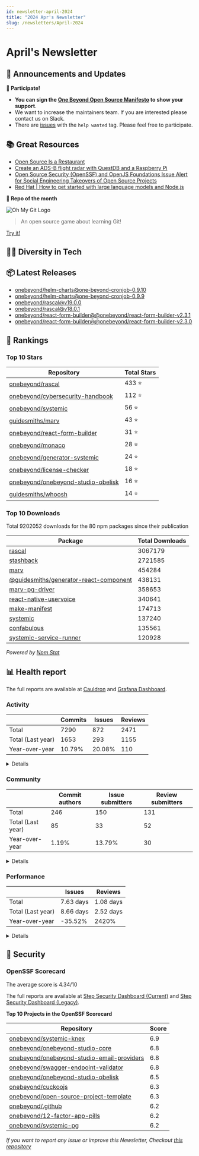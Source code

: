```yaml
---
id: newsletter-april-2024
title: "2024 Apr's Newsletter"
slug: /newsletters/April-2024
---
```


# April's Newsletter

## 📢 Announcements and Updates

**🙌 Participate!**
- **You can sign the [One Beyond Open Source Manifesto](/open-source-manifesto) to show your support**.
- We want to increase the maintainers team. If you are interested please contact us on Slack.
- There are [issues](https://github.com/search?q=user%3Aonebeyond+user%3Aguidesmiths+label%3A%22help+wanted%22+state%3Aopen&type=Issues&ref=advsearch&l=&l=) with the `help wanted` tag. Please feel free to participate.

## 📚 Great Resources

- [Open Source Is a Restaurant](https://openpath.chadwhitacre.com/2024/open-source-is-a-restaurant/)
- [Create an ADS-B flight radar with QuestDB and a Raspberry Pi](https://questdb.io/blog/create-flight-radar-raspberry-pi-questdb/)
- [Open Source Security (OpenSSF) and OpenJS Foundations Issue Alert for Social Engineering Takeovers of Open Source Projects](https://openjsf.org/blog/openssf-openjs-alert-social-engineering-takeovers)
- [Red Hat | How to get started with large language models and Node.js](https://developers.redhat.com/learn/openshift/how-get-started-large-language-models-and-nodejs)

**👀 Repo of the month**

![Oh My Git Logo](https://ohmygit.org/assets/images/oh-my-git.png)

> An open source game about learning Git!

[Try it!](https://ohmygit.org/)


## 🧑‍💻 Diversity in Tech

<!--- @TODO: Manual addition --->


## 📦 Latest Releases

- [onebeyond/helm-charts@one-beyond-cronjob-0.9.10](https://github.com/onebeyond/helm-charts/releases/tag/one-beyond-cronjob-0.9.10)
- [onebeyond/helm-charts@one-beyond-cronjob-0.9.9](https://github.com/onebeyond/helm-charts/releases/tag/one-beyond-cronjob-0.9.9)
- [onebeyond/rascal@v19.0.0](https://github.com/onebeyond/rascal/releases/tag/v19.0.0)
- [onebeyond/rascal@v18.0.1](https://github.com/onebeyond/rascal/releases/tag/v18.0.1)
- [onebeyond/react-form-builder@@onebeyond/react-form-builder-v2.3.1](https://github.com/onebeyond/react-form-builder/releases/tag/%40onebeyond/react-form-builder-v2.3.1)
- [onebeyond/react-form-builder@@onebeyond/react-form-builder-v2.3.0](https://github.com/onebeyond/react-form-builder/releases/tag/%40onebeyond/react-form-builder-v2.3.0)

## 🥇 Rankings

### Top 10 Stars

| Repository | Total Stars | 
| -- | -- |
| [onebeyond/rascal](https://github.com/onebeyond/rascal) | 433 ⭐️ |
| [onebeyond/cybersecurity-handbook](https://github.com/onebeyond/cybersecurity-handbook) | 112 ⭐️ |
| [onebeyond/systemic](https://github.com/onebeyond/systemic) | 56 ⭐️ |
| [guidesmiths/marv](https://github.com/guidesmiths/marv) | 43 ⭐️ |
| [onebeyond/react-form-builder](https://github.com/onebeyond/react-form-builder) | 31 ⭐️ |
| [onebeyond/monaco](https://github.com/onebeyond/monaco) | 28 ⭐️ |
| [onebeyond/generator-systemic](https://github.com/onebeyond/generator-systemic) | 24 ⭐️ |
| [onebeyond/license-checker](https://github.com/onebeyond/license-checker) | 18 ⭐️ |
| [onebeyond/onebeyond-studio-obelisk](https://github.com/onebeyond/onebeyond-studio-obelisk) | 16 ⭐️ |
| [guidesmiths/whoosh](https://github.com/guidesmiths/whoosh) | 14 ⭐️ |


### Top 10 Downloads

Total 9202052 downloads for the 80 npm packages since their publication

| Package | Total Downloads | 
| -- | -- |
| [rascal](https://www.npmjs.com/package/rascal) | 3067179 |
| [stashback](https://www.npmjs.com/package/stashback) | 2721585 |
| [marv](https://www.npmjs.com/package/marv) | 454284 |
| [@guidesmiths/generator-react-component](https://www.npmjs.com/package/@guidesmiths/generator-react-component) | 438131 |
| [marv-pg-driver](https://www.npmjs.com/package/marv-pg-driver) | 358653 |
| [react-native-uservoice](https://www.npmjs.com/package/react-native-uservoice) | 340641 |
| [make-manifest](https://www.npmjs.com/package/make-manifest) | 174713 |
| [systemic](https://www.npmjs.com/package/systemic) | 137240 |
| [confabulous](https://www.npmjs.com/package/confabulous) | 135561 |
| [systemic-service-runner](https://www.npmjs.com/package/systemic-service-runner) | 120928 |

_Powered by [Npm Stat](https://github.com/pvorb/npm-stat.com)_


## 📊 Health report

The full reports are available at [Cauldron](https://cauldron.io/project/7192) and [Grafana Dashboard](https://cauldron.io/project/7192/public-kibana).

### Activity

| | Commits | Issues |  Reviews | 
| -- | -- | -- | -- |
| Total | 7290 | 872 | 2471 |
| Total (Last year)	| 1653 | 293 | 1155 |
| Year-over-year | 10.79% | 20.08% | 110 |

<details>
    <summary>Details</summary>

- Commits: 285
- Lines/commit: 906.15
- Lines/commit/file: 1.16
- Issues created: 63
- Issues closed: 65
- Issues open: 263
- Pull requests created: 180
- Pull requests closed: 186
- Pull requests open: 206

</details>


### Community

| | Commit authors | Issue submitters |  Review submitters | 
| -- | -- | -- | -- |
| Total | 246 | 150 | 131 |
| Total (Last year)	| 85 | 33 | 52 |
| Year-over-year | 1.19% | 13.79% | 30 |

<details>
    <summary>Details</summary>

**Active People**
- Git Authors: 26
- Issue Authors: 9
- PRs Submitters: 20

**Onboarding**
- Git Authors: 6
- Issue Authors: 3
- PRs Submitters: 5

</details>


### Performance


| | Issues | Reviews | 
| -- | -- | -- |
| Total | 7.63 days | 1.08 days |
| Total (Last year)	| 8.66 days | 2.52 days |
| Year-over-year | -35.52% | 2420% |


<details>
    <summary>Details</summary>

**Issues**
- Time Open (average): 545.5 days
- Time Open (median): 396.71 days
- Open Issues: 263

**Reviews**
- Time Open (average): 570.77 days
- Time Open (median): 482.47 days
- Open Reviews: 206

</details>


## 🔐 Security

### OpenSSF Scorecard

The average score is 4.34/10

The full reports are available at [Step Security Dashboard (Current)](https://app.stepsecurity.io/github/app/onebeyond/onebeyond/repositories) and [Step Security Dashboard (Legacy)](https://app.stepsecurity.io/github/app/onebeyond/guidesmiths/repositories).


**Top 10 Projects in the OpenSSF Scorecard**


| Repository | Score |
| -- | -- |
| [onebeyond/systemic-knex](https://github.com/onebeyond/systemic-knex) | 6.9 |
| [onebeyond/onebeyond-studio-core](https://github.com/onebeyond/onebeyond-studio-core) | 6.8 |
| [onebeyond/onebeyond-studio-email-providers](https://github.com/onebeyond/onebeyond-studio-email-providers) | 6.8 |
| [onebeyond/swagger-endpoint-validator](https://github.com/onebeyond/swagger-endpoint-validator) | 6.8 |
| [onebeyond/onebeyond-studio-obelisk](https://github.com/onebeyond/onebeyond-studio-obelisk) | 6.5 |
| [onebeyond/cuckoojs](https://github.com/onebeyond/cuckoojs) | 6.3 |
| [onebeyond/open-source-project-template](https://github.com/onebeyond/open-source-project-template) | 6.3 |
| [onebeyond/.github](https://github.com/onebeyond/.github) | 6.2 |
| [onebeyond/12-factor-app-pills](https://github.com/onebeyond/12-factor-app-pills) | 6.2 |
| [onebeyond/systemic-pg](https://github.com/onebeyond/systemic-pg) | 6.2 |

_If you want to report any issue or improve this Newsletter, Checkout [this repository](https://github.com/onebeyond/newsletter-generator)_